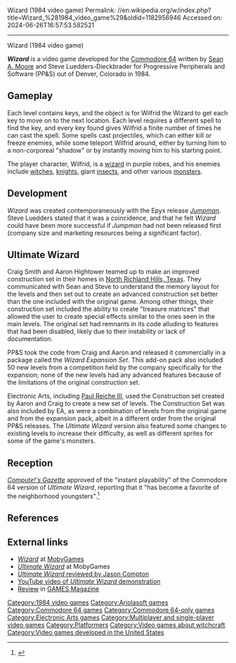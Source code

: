 Wizard (1984 video game)
Permalink: //en.wikipedia.org/w/index.php?title=Wizard_%281984_video_game%29&oldid=1182956946
Accessed on: 2024-06-26T16:57:53.582521



------
Wizard (1984 video game)
{{More citations needed|date=April 2018}} 
{{Infobox video game
|title= Wizard
|image= Wizard 1984 cover.jpg
|caption= North American cover art
|developer= PP&S{{efn|''Ultimate Wizard'' additional development by [[Electronic Arts]].}}
|publisher= {{vgrelease|NA|PP&S|EU|[[Ariolasoft]]|NA|[[Electronic Arts]] (''Ultimate'')}}
|designer= [[Sean A. Moore]]<br>Steve Luedders-Dieckbrader
|engine= 
|released= '''Wizard:''' {{vgrelease|NA|1984<ref name="gamefaqs">[http://www.gamefaqs.com/c64/572267-wizard/data ''Wizard''] release information at [[GameFAQs]]</ref>|EU|1984<ref name="gamefaqs"/>}} '''Ultimate Wizard:''' {{vgrelease|NA|1986<ref name="gfaqs2">[http://www.gamefaqs.com/c64/572144-ultimate-wizard/data ''Ultimate Wizard''] release information at GameFAQs</ref>|EU|1986<ref name="gfaqs2"/>}}
|genre= [[Platform game|Platform]]
|modes= [[Single-player video game|Single-player]], [[multiplayer video game|multiplayer]] <small>(up to four players)</small>
|platforms= [[Commodore 64]]
}}

'''''Wizard''''' is a video game developed for the [[Commodore 64]] written by [[Sean A. Moore]] and Steve Luedders-Dieckbrader for Progressive Peripherals and Software (PP&S) out of Denver, Colorado in 1984.

==Gameplay==
Each level contains keys, and the object is for Wilfrid the Wizard to get each key to move on to the next location. Each level requires a different spell to find the key, and every key found gives Wilfrid a finite number of times he can cast the spell. Some spells cast projectiles, which can either kill or freeze enemies, while some teleport Wilfrid around, either by turning him to a non-corporeal "shadow" or by instantly moving him to his starting point.

The player character, Wilfrid, is a [[Wizard (fantasy)|wizard]] in purple robes, and his enemies include [[witch]]es, [[knight]]s, giant [[insect]]s, and other various [[monster]]s.

==Development==
''Wizard'' was created contemporaneously with the Epyx release ''[[Jumpman (video game)|Jumpman]]''. Steve Luedders stated that it was a coincidence, and that he felt ''Wizard'' could have been more successful if ''Jumpman'' had not been released first (company size and marketing resources being a significant factor).{{Citation needed|date=March 2019}}

==Ultimate Wizard==
Craig Smith and Aaron Hightower teamed up to make an improved construction set in their homes in [[North Richland Hills, Texas]]. They communicated with Sean and Steve to understand the memory layout for the levels and then set out to create an advanced construction set better than the one included with the original game. Among other things, their construction set included the ability to create "treasure matrices" that allowed the user to create special effects similar to the ones seen in the main levels. The original set had remnants in its code alluding to features that had been disabled, likely due to their instability or lack of documentation.

PP&S took the code from Craig and Aaron and released it commercially in a package called the ''Wizard Expansion Set''. This add-on pack also included 50 new levels from a competition held by the company specifically for the expansion; none of the new levels had any advanced features because of the limitations of the original construction set.

Electronic Arts, including [[Paul Reiche III]], used the Construction set created by Aaron and Craig to create a new set of levels. The Construction Set was also included by EA, as were a combination of levels from the original game and from the expansion pack, albeit in a different order from the original PP&S releases. The ''Ultimate Wizard'' version also featured some changes to existing levels to increase their difficulty, as well as different sprites for some of the game's monsters.

==Reception==
''[[Compute!'s Gazette]]'' approved of the "instant playability" of the Commodore 64 version of ''Ultimate Wizard'', reporting that it "has become a favorite of the neighborhood youngsters".<ref name="randall198612">{{Cite magazine |last=Randall |first=Neil |date=December 1986 |title=Ultimate Wizard |url=https://archive.org/stream/1986-12-computegazette/Compute_Gazette_Issue_42_1986_Dec#page/n101/mode/2up |magazine=Compute!'s Gazette |page=101}}</ref>

==References==
{{reflist}}
{{notelist}}

==External links==
* [https://www.mobygames.com/game/c64/wizard ''Wizard''] at [[MobyGames]]
* [https://www.mobygames.com/game/ultimate-wizard ''Ultimate Wizard''] at MobyGames
* [http://www.lemon64.com/index.php?mainurl=http%3A//www.lemon64.com/reviews/view.php%3Fid%3D163 ''Ultimate Wizard'' reviewed by Jason Compton]
* [https://www.youtube.com/watch?v=dxDvRyOGyFk YouTube video of ''Ultimate Wizard'' demonstration]
* [https://archive.org/details/games-58-1984-december/page/56/mode/2up Review] in [[GAMES Magazine]]

[[Category:1984 video games]]
[[Category:Ariolasoft games]]
[[Category:Commodore 64 games]]
[[Category:Commodore 64-only games]]
[[Category:Electronic Arts games]]
[[Category:Multiplayer and single-player video games]]
[[Category:Platformers]]
[[Category:Video games about witchcraft]]
[[Category:Video games developed in the United States]]